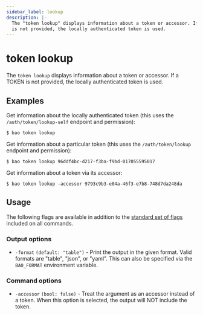 ```yaml
---
sidebar_label: lookup
description: |-
  The "token lookup" displays information about a token or accessor. If a TOKEN
  is not provided, the locally authenticated token is used.
---
```


# token lookup

The `token lookup` displays information about a token or accessor. If a TOKEN is
not provided, the locally authenticated token is used.

## Examples

Get information about the locally authenticated token (this uses the
`/auth/token/lookup-self` endpoint and permission):

```shell-session
$ bao token lookup
```

Get information about a particular token (this uses the `/auth/token/lookup`
endpoint and permission):

```shell-session
$ bao token lookup 96ddf4bc-d217-f3ba-f9bd-017055595017
```

Get information about a token via its accessor:

```shell-session
$ bao token lookup -accessor 9793c9b3-e04a-46f3-e7b8-748d7da248da
```

## Usage

The following flags are available in addition to the [standard set of
flags](/docs/commands) included on all commands.

### Output options

- `-format` `(default: "table")` - Print the output in the given format. Valid
  formats are "table", "json", or "yaml". This can also be specified via the
  `BAO_FORMAT` environment variable.

### Command options

- `-accessor` `(bool: false)` - Treat the argument as an accessor instead of a
  token. When this option is selected, the output will NOT include the token.

